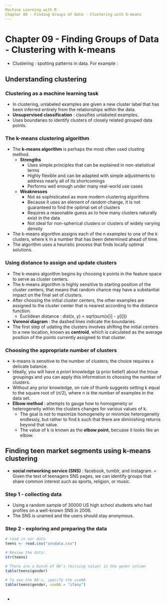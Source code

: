 ```yaml
---
Machine Learning with R
Chapter 09 - Finding Groups of Data - Clustering with k-means
---
```


# Chapter 09 - Finding Groups of Data - Clustering with k-means

  - Clustering : spotting patterns in data.  For example :
    
## Understanding clustering

### Clustering as a machine learning task

  - In clustering, unlabeled examples are given a new cluster label that has been inferred entirely from the relationships within the data.
  - <b>Unsupervised classification</b> : classifies unlabeled examples.
  - Uses boundaries to identify clusters of closely related grouped data points.

### The k-means clustering algorithm

  - The <b>k-means algorithm</b> is perhaps the most often used clusting method.
    - <b>Strengths</b>
      - Uses simple principles that can be explained in non-statistical terms
      - Highly flexible and can be adapted with simple adjustments to address nearly all of its shortcomings
      - Performs well enough under many real-world use cases
    - <b>Weaknesses</b>
      - Not as sophisticated as more modern clustering algorithms
      - Because it uses an element of random change, it is not guaranteed to find the optimal set of clusters
      - Requires a reasonable guess as to how many clusters naturally exist in the data
      - Not ideal for non-spherical clusters or clusters of widely varying density
  - The k-means algorithm assigns each of the n examples to one of the k clusters, where k in a number that has been determined ahead of time.
  - The algorithm uses a heuristic process that finds locally optimal solutions.

### Using distance to assign and update clusters

  - The k-means algorithm begins by choosing k points in the feature space to serve as cluster centers.
  - The k-means algorithm is highly sensitive to starting position of the cluster centers, that means that random chance may have a substantial impact on the final set of clusters.
  - After choosing the initial cluster centers, the other examples are assigned to the cluster center that is nearest according to the distance function.
    - Euclidean distance : dist(x, y) = sqrt(sum(x[i] - y[i]))
  - <b>Voronoi diagram</b> : the dashed lines indicate the boundaries.
  - The first step of udating the clusters involves shifting the initial centers to a new location, known as <b>centroid</b>, which is calculated as the average position of the points currently assigned to that cluster.

### Choosing the appropriate number of clusters

  - k-means is sensitive to the number of clusters; the choice requires a delicate balance.
  - Ideally, you will have <i>a priori</i> knowledge (a prior belief) about the troue groupings and you can apply this information to choosing the number of clusters.
  - Without any prior knowledge, on rule of thumb suggests setting k equal to the square root of (n/2), where n is the number of examples in the data set.
  - <b>Elbow method</b> : attempts to gauge how to homogeneity or heterogeneity within the clusters changes for various values of k.
    - The goal is not to maximize homogeneity or minimize heterogeneity endlessly, but rather to find k such that there are diminishing returns beyond that value.
    - The value of k is known as the <b>elbow point</b>, becuase it looks like an elbow.

## Finding teen market segments using k-means clustering

  - <b>social networking service (SNS)</b> : facebook, tumblr, and instagram.
    = Given the text of teenagers SNS pages, we can identify groups that share common interest such as sports, religion, or music.

### Step 1 - collecting data

  - Using a random sample of 30000 US high school students who had profiles on a well-known SNS in 2006.
  - The SNS is unamed and the users should stay anonymous.

### Step 2 - exploring and preparing the data

```r
# read in our data
teens <- read.csv("snsdata.csv")

# Review the data:
str(teens)

# There are a bunch of NA's (missing value) in the gener column
table(teens$gender)

# To see the NA's, specify the useNA
table(teens$gender, useNA = "ifany")

```


## 

  - 

